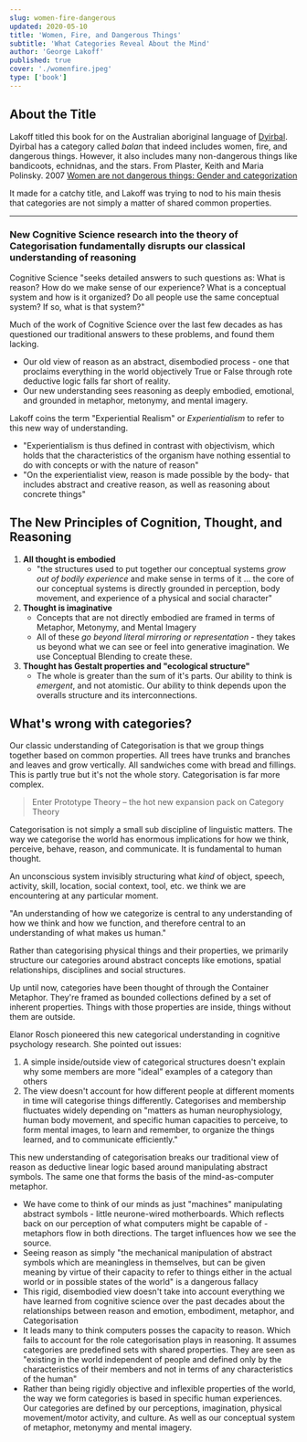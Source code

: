 ```yaml
---
slug: women-fire-dangerous
updated: 2020-05-10
title: 'Women, Fire, and Dangerous Things'
subtitle: 'What Categories Reveal About the Mind'
author: 'George Lakoff'
published: true
cover: './womenfire.jpeg'
type: ['book']
---
```


## About the Title

Lakoff titled this book for on the Australian aboriginal language of <a href="https://en.wikipedia.org/wiki/Dyirbal_people">Dyirbal</a>.  Dyirbal has a category called *balan* that indeed includes women, fire, and dangerous things. However, it also includes many non-dangerous things like bandicoots, echnidnas, and the stars. <Footnote idName={1}>From Plaster, Keith and Maria Polinsky. 2007 <a href="https://dash.harvard.edu/bitstream/handle/1/3209556/Women%20are%20not%20dangerous%20things%20-%20Pol,%20M.pdf?sequence=2">Women are not dangerous things: Gender and categorization</a> </Footnote>

It made for a catchy title, and Lakoff was trying to nod to his main thesis that categories are not simply a matter of shared common properties.

---

### New Cognitive Science research into the theory of Categorisation fundamentally disrupts our classical understanding of reasoning

Cognitive Science "seeks detailed answers to such questions as: What is reason? How do we make sense of our experience? What is a conceptual system and how is it organized? Do all people use the same conceptual system? If so, what is that system?"

Much of the work of Cognitive Science over the last few decades as has questioned our traditional answers to these problems, and found them lacking.

- Our old view of reason as an abstract, disembodied process - one that proclaims everything in the world objectively True or False through rote deductive logic falls far short of reality. 
- Our new understanding sees reasoning as deeply embodied, emotional, and grounded in metaphor, metonymy, and mental imagery.

Lakoff coins the term "Experiential Realism" or *Experientialism* to refer to this new way of understanding.
- "Experientialism is thus defined in contrast with objectivism, which holds that the characteristics of the organism have nothing essential to do with concepts or with the nature of reason"
- "On the experientialist view, reason is made possible by the body- that includes abstract and creative reason, as well as reasoning about concrete things"

## The New Principles of Cognition, Thought, and Reasoning

1. **All thought is embodied**
    - "the structures used to put together our conceptual systems *grow out of bodily experience* and make sense in terms of it ... the core of our conceptual systems is directly grounded in perception, body movement, and experience of a physical and social character"
2. **Thought is imaginative**
    - Concepts that are not directly embodied are framed in terms of Metaphor, Metonymy, and Mental Imagery
    - All of these *go beyond literal mirroring or representation* - they takes us beyond what we can see or feel into generative imagination. We use Conceptual Blending to create these.
3. **Thought has Gestalt properties and "ecological structure"**
    - The whole is greater than the sum of it's parts. Our ability to think is *emergent*, and not atomistic. Our ability to think depends upon the overalls structure and its interconnections.  


## What's wrong with categories?

Our classic understanding of Categorisation is that we group things together based on common properties. All trees have trunks and branches and leaves and grow vertically. All sandwiches come with bread and fillings. This is partly true but it's not the whole story. Categorisation is far more complex.

> Enter Prototype Theory – the hot new expansion pack on Category Theory


Categorisation is not simply a small sub discipline of linguistic matters. The way we categorise the world has enormous implications for how we think, perceive, behave, reason, and communicate. It is fundamental to human thought.

An unconscious system invisibly structuring what *kind* of object, speech, activity, skill, location, social context, tool, etc. we think we are encountering at any particular moment.

"An understanding of how we categorize is central to any understanding of how we think and how we function, and therefore central to an understanding of what makes us human."

Rather than categorising physical things and their properties, we primarily structure our categories around abstract concepts like emotions, spatial relationships, disciplines and social structures.

Up until now, categories have been thought of through the Container Metaphor. They're framed as bounded collections defined by a set of inherent properties. Things with those properties are inside, things without them are outside.

Elanor Rosch pioneered this new categorical understanding in cognitive psychology research. She pointed out issues:
1. A simple inside/outside view of categorical structures doesn't explain why some members are more "ideal" examples of a category than others
2. The view doesn't account for how different people at different moments in time will categorise things differently. Categorises and membership fluctuates widely depending on "matters as human neurophysiology, human body movement, and specific human capacities to perceive, to form mental images, to learn and remember, to organize the things learned, and to communicate efficiently."


This new understanding of categorisation breaks our traditional view of reason as deductive linear logic based around manipulating abstract symbols. The same one that forms the basis of the mind-as-computer metaphor.
- We have come to think of our minds as just "machines" manipulating abstract symbols - little neurone-wired motherboards. Which reflects back on our perception of what computers might be capable of - metaphors flow in both directions. The target influences how we see the source.
- Seeing reason as simply "the mechanical manipulation of abstract symbols which are meaningless in themselves, but can be given meaning by virtue of their capacity to refer to things either in the actual world or in possible states of the world" is a dangerous fallacy
- This rigid, disembodied view doesn't take into account everything we have learned from cognitive science over the past decades about the relationships between reason and emotion, embodiment, metaphor, and Categorisation
- It leads many to think computers posses the capacity to reason. Which fails to account for the role categorisation plays in reasoning. It assumes categories are predefined sets with shared properties. They are seen as "existing in the world independent of people and defined only by the characteristics of their members and not in terms of any characteristics of the human"
- Rather than being rigidly objective and inflexible properties of the world, the way we form categories is based in specific human experiences. Our categories are defined by our perceptions, imagination, physical movement/motor activity, and culture. As well as our conceptual system of metaphor, metonymy and mental imagery.

